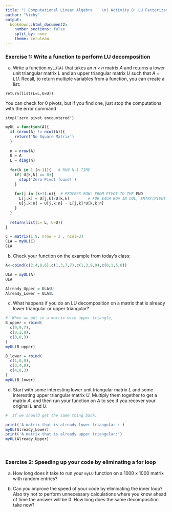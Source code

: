 ```yaml
---
title: "| Computational Linear Algebra    \n| Activity 8: LU Factorization \n"
author: "Vichy"
output:
  bookdown::html_document2:
    number_sections: false
    split_by: none
    theme: cerulean
---
```



### Exercise 1: Write a function to perform LU decomposition

a) Write a function `myLU(A)` that takes an $n \times n$ matrix $A$ and returns a lower unit triangular matrix $L$ and an upper triangular matrix $U$ such that $A=LU$. Recall, to return multiple variables from a function, you can create a list:
```
return(list(L=L,U=U))
```
You can check for 0 pivots, but if you find one, just stop the computations with the error command
```
stop('zero pivot encountered')
```

```r
 

myUL = function(A){
  if (nrow(A) != ncol(A)){
    return('No Square Matrix')
  }
  
  n = nrow(A)
  U = A
  L = diag(n)
  
  for(k in 1:(n-1)){   # RUN N-1 TIME
    if( U[k,k] == 0){
      stop('Zero Pivot found!')
    }
    
    for(j in (k+1):n){  # PROCESS ROW: FROM PIVOT TO THE END
      L[j,k] = U[j,k]/U[k,k]        # FOR EACH ROW IN COL, ENTRY/PIVOT
      U[j,k:n] = U[j,k:n] - L[j,k]*U[k,k:n] 
    }
  }
  
  return(list(L= L, U=U))
}

C = matrix(1:9, nrow = 3 , ncol=3)
CLA = myUL(C)
CLA

```


b) Check your function on the example from today's class:
```r
A<-cbind(c(2,4,8,6),c(1,3,7,7),c(1,3,9,9),c(0,1,5,8))

ULA = myUL(A)
ULA

Already_Upper = ULA$U
Already_Lower = ULA$L
```

c) What happens if you do an LU decomposition on a matrix that is already lower triangular or upper triangular?


```r
#  When we put in a matrix with upper triangle, 
B_upper = rbind(
  c(9,9,7),
  c(0,2,8),
  c(0,0,3)
)
myUL(B_upper)
```


```r
B_lower = rbind(
  c(1,0,0),
  c(3,4,0),
  c(4,8,3)
)
myUL(B_lower)
```


d) Start with some interesting lower unit triangular matrix $L$ and some interesting upper triangular matrix $U$. Multiply them together to get a matrix $A$, and then run your function on $A$ to see if you recover your original $L$ and $U$.

```r
#  If we should get the same thing back. 

print('A matrix that is already lower triangular :')
myUL(Already_Lower)
print('A matrix that is already upper triangular:')
myUL(Already_Upper)
```


\

### Exercise 2: Speeding up your code by eliminating a for loop

a) How long does it take to run your `myLU` function on a 1000 x 1000 matrix with random entries?

b) Can you improve the speed of your code by eliminating the inner loop?  Also try not to perform unnecessary calculations where you know ahead of time the answer will be 0. How long does the same decomposition take now?
